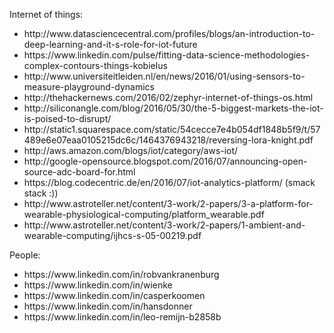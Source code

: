 
Internet of things:

- http://www.datasciencecentral.com/profiles/blogs/an-introduction-to-deep-learning-and-it-s-role-for-iot-future 
- https://www.linkedin.com/pulse/fitting-data-science-methodologies-complex-contours-things-kobielus 
- http://www.universiteitleiden.nl/en/news/2016/01/using-sensors-to-measure-playground-dynamics 
- http://thehackernews.com/2016/02/zephyr-internet-of-things-os.html 
- http://siliconangle.com/blog/2016/05/30/the-5-biggest-markets-the-iot-is-poised-to-disrupt/
- http://static1.squarespace.com/static/54cecce7e4b054df1848b5f9/t/57489e6e07eaa0105215dc6c/1464376943218/reversing-lora-knight.pdf
- http://aws.amazon.com/blogs/iot/category/aws-iot/
- http://google-opensource.blogspot.com/2016/07/announcing-open-source-adc-board-for.html
- https://blog.codecentric.de/en/2016/07/iot-analytics-platform/ (smack stack :))
- http://www.astroteller.net/content/3-work/2-papers/3-a-platform-for-wearable-physiological-computing/platform_wearable.pdf
- http://www.astroteller.net/content/3-work/2-papers/1-ambient-and-wearable-computing/ijhcs-s-05-00219.pdf

People:

- https://www.linkedin.com/in/robvankranenburg
- https://www.linkedin.com/in/wienke
- https://www.linkedin.com/in/casperkoomen
- https://www.linkedin.com/in/hansdonner
- https://www.linkedin.com/in/leo-remijn-b2858b

